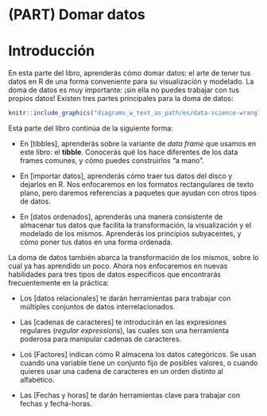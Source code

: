# (PART) Domar datos {-}

# Introducción {#domardatos-intro}

En esta parte del libro, aprenderás cómo domar datos: el arte de tener tus datos
en R de una forma conveniente para su visualización y modelado. La doma de datos
es muy importante: ¡sin ella no puedes trabajar con tus propios datos! Existen
tres partes principales para la doma de datos:

```r
knitr::include_graphics("diagrams_w_text_as_path/es/data-science-wrangle.svg")
```

Esta parte del libro continúa de la siguiente forma:

* En [tibbles], aprenderás sobre la variante de _data frame_ que usamos en este
 libro: el __tibble__. Conocerás qué los hace diferentes de los data frames
 comunes, y cómo puedes construirlos "a mano".

* En [importar datos], aprenderás cómo traer tus datos del disco y dejarlos en
 R. Nos enfocaremos en los formatos rectangulares de texto plano, pero daremos
 referencias a paquetes que ayudan con otros tipos de datos.

* En [datos ordenados], aprenderás una manera consistente de almacenar tus datos
 que facilita la transformación, la visualización y el modelado de los mismos.
 Aprenderás los principios subyacentes, y cómo poner tus datos en una forma
 ordenada.

La doma de datos también abarca la transformación de los mismos, sobre lo cual
ya has aprendido un poco. Ahora nos enfocaremos en nuevas habilidades para tres
tipos de datos específicos que encontrarás frecuentemente en la práctica:

* Los [datos relacionales] te darán herramientas para trabajar con múltiples
 conjuntos de datos interrelacionados.

* Las [cadenas de caracteres] te introducirán en las expresiones regulares
 (_regular expressions_), las cuales son una herramienta poderosa para
 manipular cadenas de caracteres.

* Los [Factores] indican cómo R almacena los datos categóricos. Se usan cuando
 una variable tiene un conjunto fijo de posibles valores, o cuando quieres usar
 una cadena de caracteres en un orden distinto al alfabético.

* Las [Fechas y horas] te darán herramientas clave para trabajar con fechas y
 fecha-horas.
